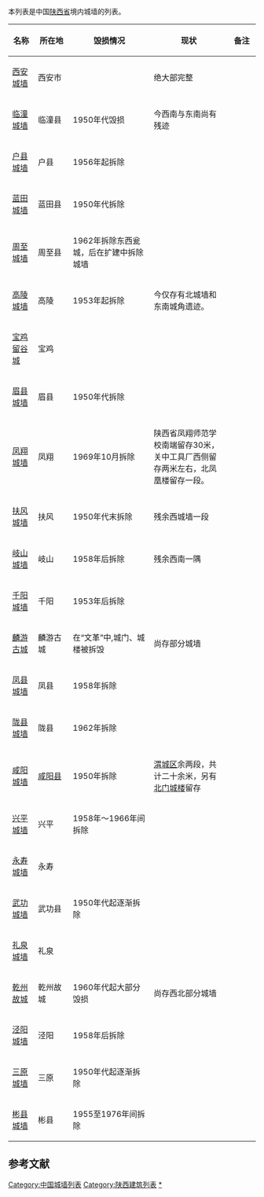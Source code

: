本列表是中国[[陕西省|陕西省]]境内城墙的列表。
{| class="wikitable sortable" style="text-align: center;"
|-
! width="60" | 名称
! width="100"| 所在地
! width="270" | 毁损情况
! width="270" | 现状
! width="70" | 备注
|- 
|[[西安城墙|西安城墙]]||西安市|| ||绝大部完整||
|- 
|[[临潼城墙|临潼城墙]]|| 临潼县||1950年代毁损||今西南与东南尚有残迹||
|- 
|[[户县城墙|户县城墙]]||户县||1956年起拆除|| ||
|- 
|[[蓝田城墙|蓝田城墙]]||蓝田县||1950年代拆除|| ||
|- 
|[[周至城墙|周至城墙]]||周至县||1962年拆除东西瓮城，后在扩建中拆除城墙|| ||
|- 
|[[高陵城墙|高陵城墙]]||高陵||1953年起拆除||今仅存有北城墙和东南城角遗迹。||
|- 
|[[宝鸡留谷城|宝鸡留谷城]]||  宝鸡|||| ||
|- 
|[[眉县城墙|眉县城墙]]||眉县||1950年代拆除||||
|- 
|[[凤翔城墙|凤翔城墙]]||凤翔||1969年10月拆除||陕西省凤翔师范学校南端留存30米，关中工具厂西侧留存两米左右，北凤凰楼留存一段。||
|- 
|[[扶风城墙|扶风城墙]]||扶风||1950年代末拆除||残余西城墙一段||
|- 
|[[岐山城墙|岐山城墙]]||岐山||1958年后拆除||残余西南一隅||
|- 
|[[千阳城墙|千阳城墙]]||千阳||1953年后拆除||||
|- 
|[[麟游古城|麟游古城]]||麟游古城||在“文革”中,城门、城楼被拆毁||尚存部分城墙||
|- 
|[[凤县城墙|凤县城墙]]||凤县||1958年拆除|| ||
|- 
|[[陇县城墙|陇县城墙]]||陇县||1962年拆除|| ||
|- 
|[[咸阳城墙|咸阳城墙]]||[[咸阳县|咸阳县]]||1950年拆除|| [[渭城区|渭城区]]余两段，共计二十余米，另有[[凤凰台_(咸阳)|北门城楼]]留存||
|- 
|[[兴平城墙|兴平城墙]]||兴平||1958年～1966年间拆除|| ||
|- 
|[[永寿城墙|永寿城墙]]||永寿|||| ||
|- 
| [[武功城墙|武功城墙]]|| 武功县||1950年代起逐渐拆除|| ||
|- 
|[[礼泉城墙|礼泉城墙]]||礼泉|||| ||
|- 
|[[乾州故城|乾州故城]]||乾州故城||1960年代起大部分毁损||尚存西北部分城墙||
|- 
|[[泾阳城墙|泾阳城墙]]||泾阳||1958年后拆除|| ||
|- 
|[[三原城墙|三原城墙]]||三原||1950年代起逐渐拆除|| ||
|- 
|[[彬县城墙|彬县城墙]]||彬县||1955至1976年间拆除|| ||
|}

==参考文献==
{{reflist}}

{{中国各地城墙列表}}

[[Category:中国城墙列表|Category:中国城墙列表]]
[[Category:陕西建筑列表|Category:陕西建筑列表]]
[[Category:陕西城墙|*]]